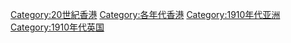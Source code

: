{{catmore}}
[[Category:20世紀香港|Category:20世紀香港]]
[[Category:各年代香港|Category:各年代香港]]
[[Category:1910年代亚洲|Category:1910年代亚洲]]
[[Category:1910年代英国|Category:1910年代英国]]